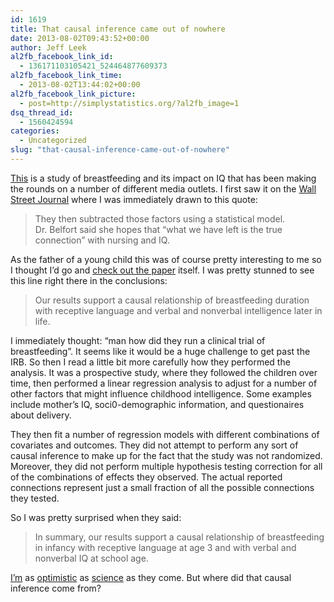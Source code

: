 ```yaml
---
id: 1619
title: That causal inference came out of nowhere
date: 2013-08-02T09:43:52+00:00
author: Jeff Leek
al2fb_facebook_link_id:
  - 136171103105421_524464877609373
al2fb_facebook_link_time:
  - 2013-08-02T13:44:02+00:00
al2fb_facebook_link_picture:
  - post=http://simplystatistics.org/?al2fb_image=1
dsq_thread_id:
  - 1560424594
categories:
  - Uncategorized
slug: "that-causal-inference-came-out-of-nowhere"
---
```

[This](http://archpedi.jamanetwork.com/article.aspx?articleid=1720224) is a study of breastfeeding and its impact on IQ that has been making the rounds on a number of different media outlets. I first saw it on the [Wall Street Journal](http://online.wsj.com/article/SB10001424127887324809004578635783141433600.html) where I was immediately drawn to this quote:

> They then subtracted those factors using a statistical model. Dr. Belfort said she hopes that "what we have left is the true connection" with nursing and IQ.

As the father of a young child this was of course pretty interesting to me so I thought I'd go and [check out the paper](http://archpedi.jamanetwork.com/article.aspx?articleid=1720224) itself. I was pretty stunned to see this line right there in the conclusions:

> Our results support a causal relationship of breastfeeding duration with receptive language and verbal and nonverbal intelligence later in life.

I immediately thought: "man how did they run a clinical trial of breastfeeding". It seems like it would be a huge challenge to get past the IRB. So then I read a little bit more carefully how they performed the analysis. It was a prospective study, where they followed the children over time, then performed a linear regression analysis to adjust for a number of other factors that might influence childhood intelligence. Some examples include mother's IQ, soci0-demographic information, and questionaires about delivery.

They then fit a number of regression models with different combinations of covariates and outcomes. They did not attempt to perform any sort of causal inference to make up for the fact that the study was not randomized. Moreover, they did not perform multiple hypothesis testing correction for all of the combinations of effects they observed. The actual reported connections represent just a small fraction of all the possible connections they tested.

So I was pretty surprised when they said:

> In summary, our results support a causal relationship of breastfeeding in infancy with receptive language at age 3 and with verbal and nonverbal IQ at school age.

<p style="text-align: left;">
  <a href="http://simplystatistics.org/2013/07/15/yes-clinical-trials-work/">I'm</a> as <a href="http://simplystatistics.org/2013/05/06/why-the-current-over-pessimism-about-science-is-the-perfect-confirmation-bias-vehicle-and-we-should-proceed-rationally/">optimistic</a> as <a href="http://arxiv.org/abs/1301.3718">science</a> as they come. But where did that causal inference come from?
</p>

